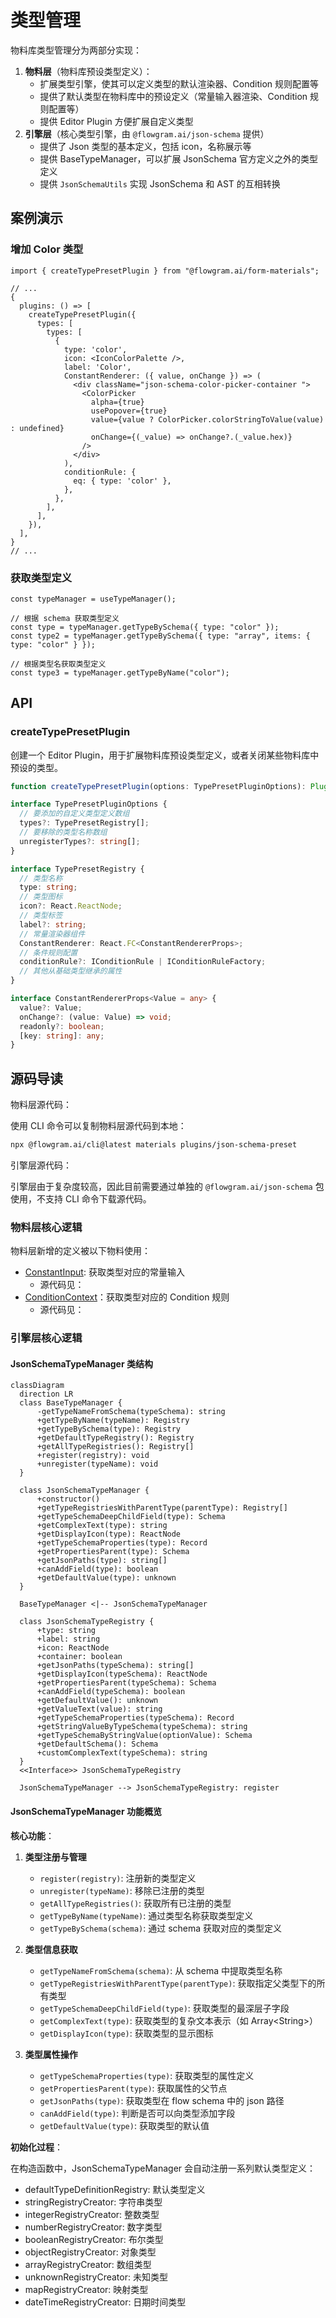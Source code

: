 
# 类型管理

物料库类型管理分为两部分实现：

1. **物料层**（物料库预设类型定义）：
   - 扩展类型引擎，使其可以定义类型的默认渲染器、Condition 规则配置等
   - 提供了默认类型在物料库中的预设定义（常量输入器渲染、Condition 规则配置等）
   - 提供 Editor Plugin 方便扩展自定义类型
2. **引擎层**（核心类型引擎，由 `@flowgram.ai/json-schema` 提供）
   - 提供了 Json 类型的基本定义，包括 icon，名称展示等
   - 提供 BaseTypeManager，可以扩展 JsonSchema 官方定义之外的类型定义
   - 提供 `JsonSchemaUtils` 实现 JsonSchema 和 AST 的互相转换

## 案例演示

### 增加 Color 类型

<BasicStory />


```tsx pure title="use-editor-props.tsx"
import { createTypePresetPlugin } from "@flowgram.ai/form-materials";

// ...
{
  plugins: () => [
    createTypePresetPlugin({
      types: [
        types: [
          {
            type: 'color',
            icon: <IconColorPalette />,
            label: 'Color',
            ConstantRenderer: ({ value, onChange }) => (
              <div className="json-schema-color-picker-container ">
                <ColorPicker
                  alpha={true}
                  usePopover={true}
                  value={value ? ColorPicker.colorStringToValue(value) : undefined}
                  onChange={(_value) => onChange?.(_value.hex)}
                />
              </div>
            ),
            conditionRule: {
              eq: { type: 'color' },
            },
          },
        ],
      ],
    }),
  ],
}
// ...

```


### 获取类型定义


```tsx
const typeManager = useTypeManager();

// 根据 schema 获取类型定义
const type = typeManager.getTypeBySchema({ type: "color" });
const type2 = typeManager.getTypeBySchema({ type: "array", items: { type: "color" } });

// 根据类型名获取类型定义
const type3 = typeManager.getTypeByName("color");
```


## API

### createTypePresetPlugin

创建一个 Editor Plugin，用于扩展物料库预设类型定义，或者关闭某些物料库中预设的类型。

```typescript
function createTypePresetPlugin(options: TypePresetPluginOptions): Plugin;

interface TypePresetPluginOptions {
  // 要添加的自定义类型定义数组
  types?: TypePresetRegistry[];
  // 要移除的类型名称数组
  unregisterTypes?: string[];
}

interface TypePresetRegistry {
  // 类型名称
  type: string;
  // 类型图标
  icon?: React.ReactNode;
  // 类型标签
  label?: string;
  // 常量渲染器组件
  ConstantRenderer: React.FC<ConstantRendererProps>;
  // 条件规则配置
  conditionRule?: IConditionRule | IConditionRuleFactory;
  // 其他从基础类型继承的属性
}

interface ConstantRendererProps<Value = any> {
  value?: Value;
  onChange?: (value: Value) => void;
  readonly?: boolean;
  [key: string]: any;
}
```

## 源码导读

物料层源代码：<SourceCode
  href="https://github.com/bytedance/flowgram.ai/tree/main/packages/materials/form-materials/src/plugins/json-schema-preset"
/>

使用 CLI 命令可以复制物料层源代码到本地：

```bash
npx @flowgram.ai/cli@latest materials plugins/json-schema-preset
```

引擎层源代码：<SourceCode
  href="https://github.com/bytedance/flowgram.ai/tree/main/packages/variable-engine/json-schema/src"
/>

引擎层由于复杂度较高，因此目前需要通过单独的 `@flowgram.ai/json-schema` 包使用，不支持 CLI 命令下载源代码。

### 物料层核心逻辑

物料层新增的定义被以下物料使用：
- [ConstantInput](../components/constant-input): 获取类型对应的常量输入
  - 源代码见：<SourceCode
    href="https://github.com/bytedance/flowgram.ai/tree/main/packages/materials/form-materials/src/components/constant-input/index.tsx"
  />
- [ConditionContext](../components/condition-context)：获取类型对应的 Condition 规则
  - 源代码见：<SourceCode
    href="https://github.com/bytedance/flowgram.ai/blob/main/packages/materials/form-materials/src/components/condition-context/hooks/use-condition.tsx"
  />

### 引擎层核心逻辑

#### JsonSchemaTypeManager 类结构

```mermaid
classDiagram
  direction LR
  class BaseTypeManager {
      -getTypeNameFromSchema(typeSchema): string
      +getTypeByName(typeName): Registry
      +getTypeBySchema(type): Registry
      +getDefaultTypeRegistry(): Registry
      +getAllTypeRegistries(): Registry[]
      +register(registry): void
      +unregister(typeName): void
  }

  class JsonSchemaTypeManager {
      +constructor()
      +getTypeRegistriesWithParentType(parentType): Registry[]
      +getTypeSchemaDeepChildField(type): Schema
      +getComplexText(type): string
      +getDisplayIcon(type): ReactNode
      +getTypeSchemaProperties(type): Record
      +getPropertiesParent(type): Schema
      +getJsonPaths(type): string[]
      +canAddField(type): boolean
      +getDefaultValue(type): unknown
  }

  BaseTypeManager <|-- JsonSchemaTypeManager

  class JsonSchemaTypeRegistry {
      +type: string
      +label: string
      +icon: ReactNode
      +container: boolean
      +getJsonPaths(typeSchema): string[]
      +getDisplayIcon(typeSchema): ReactNode
      +getPropertiesParent(typeSchema): Schema
      +canAddField(typeSchema): boolean
      +getDefaultValue(): unknown
      +getValueText(value): string
      +getTypeSchemaProperties(typeSchema): Record
      +getStringValueByTypeSchema(typeSchema): string
      +getTypeSchemaByStringValue(optionValue): Schema
      +getDefaultSchema(): Schema
      +customComplexText(typeSchema): string
  }
  <<Interface>> JsonSchemaTypeRegistry

  JsonSchemaTypeManager --> JsonSchemaTypeRegistry: register
```

#### JsonSchemaTypeManager 功能概览

**核心功能**：

1. **类型注册与管理**
   - `register(registry)`: 注册新的类型定义
   - `unregister(typeName)`: 移除已注册的类型
   - `getAllTypeRegistries()`: 获取所有已注册的类型
   - `getTypeByName(typeName)`: 通过类型名称获取类型定义
   - `getTypeBySchema(schema)`: 通过 schema 获取对应的类型定义

2. **类型信息获取**
   - `getTypeNameFromSchema(schema)`: 从 schema 中提取类型名称
   - `getTypeRegistriesWithParentType(parentType)`: 获取指定父类型下的所有类型
   - `getTypeSchemaDeepChildField(type)`: 获取类型的最深层子字段
   - `getComplexText(type)`: 获取类型的复杂文本表示（如 Array\<String\>）
   - `getDisplayIcon(type)`: 获取类型的显示图标

3. **类型属性操作**
   - `getTypeSchemaProperties(type)`: 获取类型的属性定义
   - `getPropertiesParent(type)`: 获取属性的父节点
   - `getJsonPaths(type)`: 获取类型在 flow schema 中的 json 路径
   - `canAddField(type)`: 判断是否可以向类型添加字段
   - `getDefaultValue(type)`: 获取类型的默认值

**初始化过程**：

在构造函数中，JsonSchemaTypeManager 会自动注册一系列默认类型定义：
- defaultTypeDefinitionRegistry: 默认类型定义
- stringRegistryCreator: 字符串类型
- integerRegistryCreator: 整数类型
- numberRegistryCreator: 数字类型
- booleanRegistryCreator: 布尔类型
- objectRegistryCreator: 对象类型
- arrayRegistryCreator: 数组类型
- unknownRegistryCreator: 未知类型
- mapRegistryCreator: 映射类型
- dateTimeRegistryCreator: 日期时间类型

